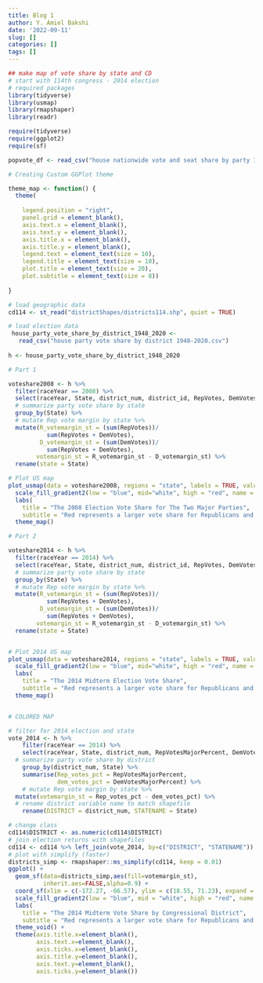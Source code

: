 ```yaml
---
title: Blog 1
author: Y. Amiel Bakshi
date: '2022-09-11'
slug: []
categories: []
tags: []
---
```



```r
## make map of vote share by state and CD
# start with 114th congress - 2014 election
# required packages
library(tidyverse)
library(usmap)
library(rmapshaper)
library(readr)

require(tidyverse)
require(ggplot2)
require(sf)

popvote_df <- read_csv("house nationwide vote and seat share by party 1948-2020.csv")

```

```r
# Creating Custom GGPlot theme

theme_map <- function() {
  theme(
    
    legend.position = "right",
    panel.grid = element_blank(),
    axis.text.x = element_blank(),
    axis.text.y = element_blank(),
    axis.title.x = element_blank(),
    axis.title.y = element_blank(),
    legend.text = element_text(size = 10),
    legend.title = element_text(size = 10),
    plot.title = element_text(size = 20),
    plot.subtitle = element_text(size = 8))
  
}

```


```r
# load geographic data
cd114 <- st_read("districtShapes/districts114.shp", quiet = TRUE)
```

```r
# load election data
 house_party_vote_share_by_district_1948_2020 <-
   read_csv("house party vote share by district 1948-2020.csv")
 
h <- house_party_vote_share_by_district_1948_2020
```

```r

# Part 1

voteshare2008 <- h %>%
  filter(raceYear == 2008) %>%
  select(raceYear, State, district_num, district_id, RepVotes, DemVotes) %>%
  # summarize party vote share by state
  group_by(State) %>%
  # mutate Rep vote margin by state %>%
  mutate(R_votemargin_st = (sum(RepVotes))/
           sum(RepVotes + DemVotes),
         D_votemargin_st = (sum(DemVotes))/
           sum(RepVotes + DemVotes), 
        votemargin_st = R_votemargin_st - D_votemargin_st) %>%
  rename(state = State)

# Plot US map
plot_usmap(data = voteshare2008, regions = "state", labels = TRUE, values = "votemargin_st") + 
  scale_fill_gradient2(low = "blue", mid="white", high = "red", name = "Voteshare Margin", limits = c(-1,1)) +
  labs(
    title = "The 2008 Election Vote Share for The Two Major Parties",
    subtitle = "Red represents a larger vote share for Republicans and blue represents a larger vote share for Democrats") +
  theme_map()

```

```r

# Part 2

voteshare2014 <- h %>%
  filter(raceYear == 2014) %>%
  select(raceYear, State, district_num, district_id, RepVotes, DemVotes) %>%
  # summarize party vote share by state
  group_by(State) %>%
  # mutate Rep vote margin by state %>%
  mutate(R_votemargin_st = (sum(RepVotes))/
           sum(RepVotes + DemVotes),
         D_votemargin_st = (sum(DemVotes))/
           sum(RepVotes + DemVotes), 
        votemargin_st = R_votemargin_st - D_votemargin_st) %>%
  rename(state = State)


# Plot 2014 US map
plot_usmap(data = voteshare2014, regions = "state", labels = TRUE, values = "votemargin_st") + 
  scale_fill_gradient2(low = "blue", mid="white", high = "red", name = "2008 Voteshare Margin", limits = c(-1,1)) +
  labs(
    title = "The 2014 Midterm Election Vote Share",
    subtitle = "Red represents a larger vote share for Republicans and blue represents a larger vote share for Democrats") +
  theme_map()


# COLORED MAP

# filter for 2014 election and state
vote_2014 <- h %>%
    filter(raceYear == 2014) %>%
    select(raceYear, State, district_num, RepVotesMajorPercent, DemVotesMajorPercent) %>%
  # summarize party vote share by district
    group_by(district_num, State) %>%
    summarise(Rep_votes_pct = RepVotesMajorPercent,
              dem_votes_pct = DemVotesMajorPercent) %>%
    # mutate Rep vote margin by state %>%
  mutate(votemargin_st = Rep_votes_pct - dem_votes_pct) %>%
  # rename district variable name to match shapefile
    rename(DISTRICT = district_num, STATENAME = State)

# change class
cd114$DISTRICT <- as.numeric(cd114$DISTRICT)
# join election returns with shapefiles
cd114 <- cd114 %>% left_join(vote_2014, by=c("DISTRICT", "STATENAME"))
# plot with simplify (faster)
districts_simp <- rmapshaper::ms_simplify(cd114, keep = 0.01)
ggplot() +
  geom_sf(data=districts_simp,aes(fill=votemargin_st),
          inherit.aes=FALSE,alpha=0.9) +
  coord_sf(xlim = c(-172.27, -66.57), ylim = c(18.55, 71.23), expand = FALSE)+
  scale_fill_gradient2(low = "blue", mid = "white", high = "red", name = "Voteshare Margin", limits=c(-100,100)) + 
  labs(
    title = "The 2014 Midterm Vote Share by Congressional District",
    subtitle = "Red represents a larger vote share for Republicans and blue for Democrats") +
  theme_void() +
  theme(axis.title.x=element_blank(),
        axis.text.x=element_blank(),
        axis.ticks.x=element_blank(),
        axis.title.y=element_blank(),
        axis.text.y=element_blank(),
        axis.ticks.y=element_blank())
```

